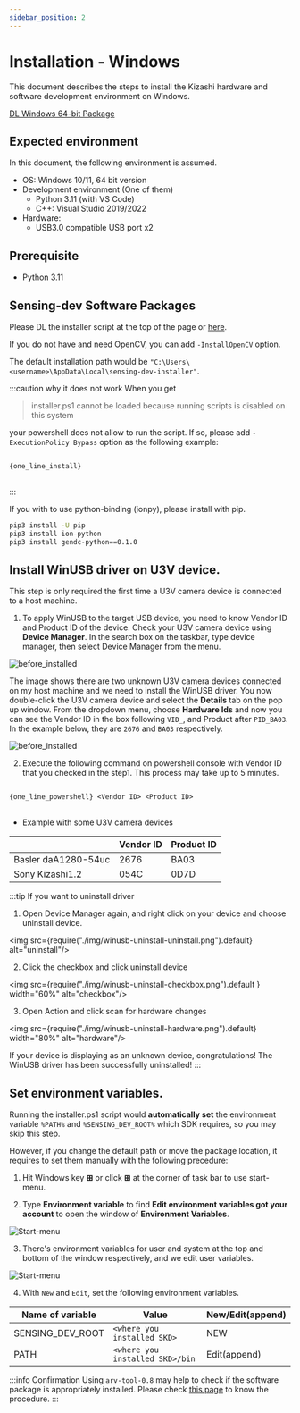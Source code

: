 ```yaml
---
sidebar_position: 2
---
```


# Installation - Windows

This document describes the steps to install the Kizashi hardware and software development environment on Windows.


<div class="jsx-section">
<div class="board">
<a class="card" href={latest_installer_URL}>DL Windows 64-bit Package</a>
</div></div>

## Expected environment

In this document, the following environment is assumed.

* OS: Windows 10/11, 64 bit version
* Development environment (One of them)
    * Python 3.11 (with VS Code)
    * C++: Visual Studio 2019/2022
* Hardware:
    * USB3.0 compatible USB port x2

## Prerequisite

* Python 3.11

## Sensing-dev Software Packages

Please DL the installer script at the top of the page or <a href={latest_installer_URL}>here</a>.

<LangSwitcher islatest={is_latest} version={latest_version}/>

If you do not have and need OpenCV, you can add `-InstallOpenCV` option.

The default installation path would be `"C:\Users\<username>\AppData\Local\sensing-dev-installer"`.

:::caution why it does not work
When you get 

> installer.ps1 cannot be loaded because running scripts is disabled on this system

your powershell does not allow to run the script. If so, please add `-ExecutionPolicy Bypass` option as the following example:

<pre>
<code class="language-powershell">
{one_line_install}
</code>
</pre>

:::

If you with to use python-binding (ionpy), please install with pip.

```bash
pip3 install -U pip
pip3 install ion-python
pip3 install gendc-python==0.1.0
```


## Install WinUSB driver on U3V device.

This step is only required the first time a U3V camera device is connected to a host machine.
1. To apply WinUSB to the target USB device, you need to know Vendor ID and Product ID of the device.
Check your U3V camera device using **Device Manager**.
In the search box on the taskbar, type device manager, then select Device Manager from the menu.

![before_installed](./img/winusb-install-before_installed.png)

The image shows there are two unknown U3V camera devices connected on my host machine and we need to install the WinUSB driver. 
You now double-click the U3V camera device and select the **Details** tab on the pop up window. 
From the dropdown menu, choose **Hardware Ids** and now you can see the Vendor ID in the box following `VID_`, and Product after `PID_BA03`. 
In the example below, they are `2676` and `BA03` respectively. 

![before_installed](./img/winusb-install-vendorid.png)

2. Execute the following command on powershell console with Vendor ID that you checked in the step1. This process may take up to 5 minutes.
<pre>
<code class="language-powershell">
{one_line_powershell} &lt;Vendor ID&gt; &lt;Product ID&gt;
</code>
</pre>

* Example with some U3V camera devices

|                     | Vendor ID | Product ID |
|---------------------|-----------|------------|
| Basler daA1280-54uc | 2676      | BA03       |
| Sony Kizashi1.2     | 054C      | 0D7D       |

:::tip If you want to uninstall driver

1. Open Device Manager again, and right click on your device and choose uninstall device.

<img src={require("./img/winusb-uninstall-uninstall.png").default} alt="uninstall"/>

2. Click the checkbox and click uninstall device

<img src={require("./img/winusb-uninstall-checkbox.png").default } width="60%" alt="checkbox"/>


3. Open Action and click scan for hardware changes

<img src={require("./img/winusb-uninstall-hardware.png").default} width="80%" alt="hardware"/>

If your device is displaying as an unknown device, congratulations! The WinUSB driver has been successfully uninstalled!
:::


## Set environment variables.

Running the installer.ps1 script would **automatically set** the environment variable `%PATH%` and `%SENSING_DEV_ROOT%` which SDK requires, so you may skip this step.

However, if you change the default path or move the package location, it requires to set them manually with the following precedure:

1. Hit Windows key **&#8862;** or click **&#8862;** at the corner of task bar to use start-menu.

2. Type **Environment variable** to find **Edit environment variables got your account** to open the window of **Environment Variables**.

![Start-menu](./img/start-menu.png)

3. There's environment variables for user and system at the top and bottom of the window respectively, and we edit user variables.

![Start-menu](./img/environment-variables.png)

4. With `New` and `Edit`, set the following environment variables.

| Name of variable | Value | New/Edit(append) |
| --------   | ------- | ------- |
| SENSING_DEV_ROOT | `<where you installed SKD>` | NEW |
| PATH | `<where you installed SKD>/bin` | Edit(append) |

:::info Confirmation
Using `arv-tool-0.8` may help to check if the software package is appropriately installed. Please check [this page](../external/aravis/arv-tools.md) to know the procedure.
:::